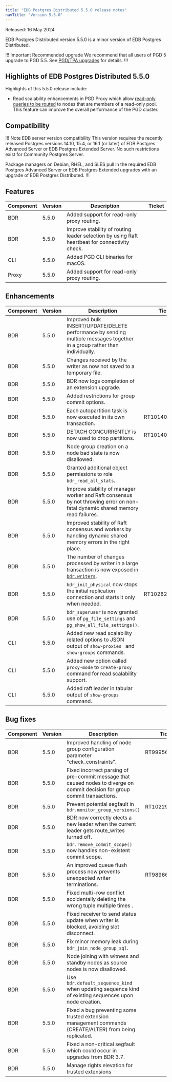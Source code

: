 ```yaml
---
title: "EDB Postgres Distributed 5.5.0 release notes"
navTitle: "Version 5.5.0"
---
```


Released: 16 May 2024

EDB Postgres Distributed version 5.5.0 is a minor version of EDB Postgres Distributed.

!!! Important Recommended upgrade
We recommend that all users of PGD 5 upgrade to PGD 5.5. See [PGD/TPA upgrades](../upgrades/tpa_overview) for details.
!!!


## Highlights of EDB Postgres Distributed 5.5.0

Highlights of this 5.5.0 release include:

* Read scalability enhancements in PGD Proxy which allow [read-only queries to be routed](/pgd/latest/routing/readonly/) to nodes that are members of a read-only pool. This feature can improve the overall performance of the PGD cluster.

## Compatibility

!!! Note EDB server version compatibility
This version requires the recently released Postgres versions 14.10, 15.4,
or 16.1 (or later) of EDB Postgres Advanced Server or EDB Postgres Extended
Server. No such restrictions exist for Community Postgres Server.

Package managers on Debian, RHEL, and SLES pull in the required EDB Postgres
Advanced Server or EDB Postgres Extended upgrades with an upgrade of EDB
Postgres Distributed.
!!!

## Features

| Component | Version | Description                                                                                    | Ticket |
|-----------|---------|------------------------------------------------------------------------------------------------|--------|
| BDR       | 5.5.0   | Added support for read-only proxy routing.                                                     |        |
| BDR       | 5.5.0   | Improve stability of routing leader selection by using  Raft heartbeat for connectivity check. |        |
| CLI       | 5.5.0   | Added PGD CLI binaries for macOS.                                                              |        |
| Proxy     | 5.5.0   | Added support for read-only proxy routing.                                                     |        |


## Enhancements

| Component | Version | Description                                                                                                                                            | Ticket         |
|-----------|---------|--------------------------------------------------------------------------------------------------------------------------------------------------------|----------------|
| BDR       | 5.5.0   | Improved bulk INSERT/UPDATE/DELETE performance by sending multiple messages together in a group rather than individually.                              |                |
| BDR       | 5.5.0   | Changes received by the writer as now not saved to a temporary file.                                                                                   |                |
| BDR       | 5.5.0   | BDR now logs completion of an extension upgrade.                                                                                                       |                |
| BDR       | 5.5.0   | Added restrictions for group commit options.                                                                                                           |                |
| BDR       | 5.5.0   | Each autopartition task is now executed in its own transaction.                                                                                        | RT101407/35476 |
| BDR       | 5.5.0   | DETACH CONCURRENTLY is now used to drop partitions.                                                                                                    | RT101407/35476 |
| BDR       | 5.5.0   | Node group creation on a node bad state is now disallowed.                                                                                             |                |
| BDR       | 5.5.0   | Granted additional object permissions to role `bdr_read_all_stats`.                                                                                    |                |
| BDR       | 5.5.0   | Improve stability of manager worker and Raft consensus by not throwing error on non-fatal dynamic shared memory read failures.                         |                |
| BDR       | 5.5.0   | Improved stability of Raft consensus and workers by handling dynamic shared memory errors in the right place.                                          |                |
| BDR       | 5.5.0   | The number of changes processed by writer in a large transaction is now exposed in [`bdr.writers`](/pgd/latest/reference/catalogs-visible#bdrwriters). |                |
| BDR       | 5.5.0   | `bdr_init_physical` now stops the initial replication connection and starts it only when needed.                                                       | RT102828/35305 |
| BDR       | 5.5.0   | `bdr_superuser` is now granted use of `pg_file_settings` and `pg_show_all_file_settings()`.                                                            |                |
| CLI       | 5.5.0   | Added new read scalability related options to JSON output of `show-proxies ` and `show-groups` commands.                                               |                |
| CLI       | 5.5.0   | Added new option called `proxy-mode` to `create-proxy` command for read scalability support.                                                           |                |
| CLI       | 5.5.0   | Added raft leader in tabular output of `show-groups` command.                                                                                          |                |


## Bug fixes

| Component | Version | Description                                                                                                                  | Ticket         |
|-----------|---------|------------------------------------------------------------------------------------------------------------------------------|----------------|
| BDR       | 5.5.0   | Improved handling of node group configuration parameter "check_constraints".                                                 | RT99956/31896  |
| BDR       | 5.5.0   | Fixed incorrect parsing of pre-commit message that caused nodes to diverge on commit decision for group commit transactions. |                |
| BDR       | 5.5.0   | Prevent potential segfault in `bdr.monitor_group_versions()`                                                                 | RT102290/34051 |
| BDR       | 5.5.0   | BDR now correctly elects a new leader when the current leader gets route_writes turned off.                                  |                |
| BDR       | 5.5.0   | `bdr.remove_commit_scope()` now handles non-existent commit scope.                                                           |                |
| BDR       | 5.5.0   | An improved queue flush process now prevents unexpected writer terminations.                                                 | RT98966/35447  |
| BDR       | 5.5.0   | Fixed multi-row conflict accidentally deleting the wrong tuple multiple times  .                                             |                |
| BDR       | 5.5.0   | Fixed receiver to send status update when writer is blocked, avoiding slot disconnect.                                       |                |
| BDR       | 5.5.0   | Fix minor memory leak during `bdr_join_node_group_sql`.                                                                      |                |
| BDR       | 5.5.0   | Node joining with witness and standby nodes as source nodes is now disallowed.                                               |                |
| BDR       | 5.5.0   | Use `bdr.default_sequence_kind` when updating sequence kind of existing sequences upon node creation.                        |                |
| BDR       | 5.5.0   | Fixed a bug preventing some trusted extension management commands (CREATE/ALTER) from being replicated.                      |                |
| BDR       | 5.5.0   | Fixed a non-critical segfault which could occur in upgrades from BDR 3.7.                                                    |                |
| BDR       | 5.5.0   | Manage rights elevation for trusted extensions                                                                               |                |


